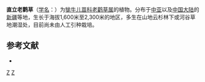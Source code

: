 {{Speciesbox 
| taxon = Geranium rectum
| authority = Trautv.
}}
'''直立老鹳草'''（[[学名|学名]]：{{lang|la|''Geranium rectum''}}）为[[牻牛儿苗科|牻牛儿苗科]][[老鹳草属|老鹳草属]]的植物。分布于[[中亚|中亚]]以及[[中国大陆|中国大陆]]的[[新疆|新疆]]等地，生长于海拔1,600米至2,300米的地区，多生在山地云杉林下或河谷草地潮湿处，目前尚未由人工引种栽培。

== 参考文献 ==
<div class="references-small">
* {{cite web| url =http://www.bioinfo.cn/db05/KmzwSpecies.php?action=view&id=9719| title =直立老鹳草| work =《中国高等植物数据库全库》| publisher =中国科学院微生物研究所| author =昆明植物研究所| accessdate =2009-02-24| archive-date =2016-03-05| archive-url =https://web.archive.org/web/20160305071450/http://www.bioinfo.cn/db05/KmzwSpecies.php?action=view&id=9719| dead-url =yes}}
</div>
{{Taxonbar|from=Q15227519}}

[[Category:老鹳草属|Z]]
[[Category:新疆植物|Z]]
